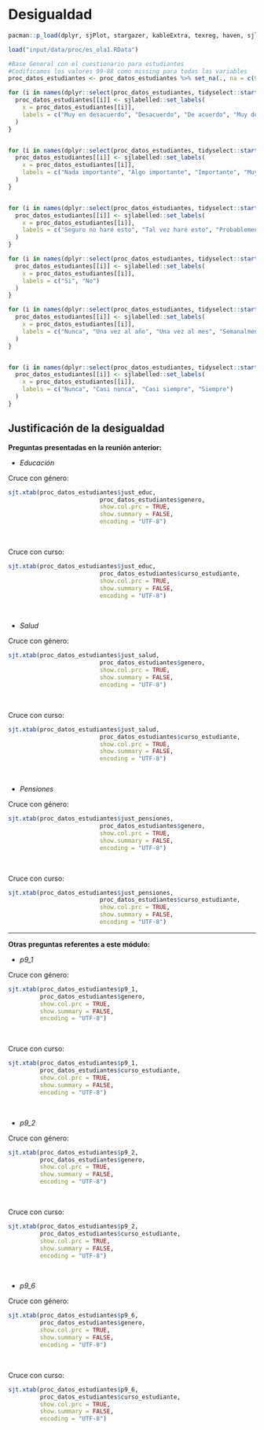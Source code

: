 # Desigualdad

```r
pacman::p_load(dplyr, sjPlot, stargazer, kableExtra, texreg, haven, sjlabelled)

load("input/data/proc/es_ola1.RData")


```

```r
#Base General con el cuestionario para estudiantes
#Codificamos los valores 99-88 como missing para todas las variables
proc_datos_estudiantes <- proc_datos_estudiantes %>% set_na(., na = c(99, 88))

for (i in names(dplyr::select(proc_datos_estudiantes, tidyselect::starts_with("p1_"), starts_with("p2_"), starts_with("p8_"), starts_with("p9_"), starts_with("p17_")))) {
  proc_datos_estudiantes[[i]] <- sjlabelled::set_labels(
    x = proc_datos_estudiantes[[i]],
    labels = c("Muy en desacuerdo", "Desacuerdo", "De acuerdo", "Muy de acuerdo")
  )
}


for (i in names(dplyr::select(proc_datos_estudiantes, tidyselect::starts_with("p10_")))) {
  proc_datos_estudiantes[[i]] <- sjlabelled::set_labels(
    x = proc_datos_estudiantes[[i]],
    labels = c("Nada importante", "Algo importante", "Importante", "Muy importante")
  )
}


for (i in names(dplyr::select(proc_datos_estudiantes, tidyselect::starts_with("p11_")))) {
  proc_datos_estudiantes[[i]] <- sjlabelled::set_labels(
    x = proc_datos_estudiantes[[i]],
    labels = c("Seguro no haré esto", "Tal vez haré esto", "Probablemente haré esto", "Seguro haré esto")
  )
}

for (i in names(dplyr::select(proc_datos_estudiantes, tidyselect::starts_with("p12_")))) {
  proc_datos_estudiantes[[i]] <- sjlabelled::set_labels(
    x = proc_datos_estudiantes[[i]],
    labels = c("Si", "No")
  )
}

for (i in names(dplyr::select(proc_datos_estudiantes, tidyselect::starts_with("p13_")))) {
  proc_datos_estudiantes[[i]] <- sjlabelled::set_labels(
    x = proc_datos_estudiantes[[i]],
    labels = c("Nunca", "Una vez al año", "Una vez al mes", "Semanalmente", "Todos los días")
  )
}


for (i in names(dplyr::select(proc_datos_estudiantes, tidyselect::starts_with("p18_")))) {
  proc_datos_estudiantes[[i]] <- sjlabelled::set_labels(
    x = proc_datos_estudiantes[[i]],
    labels = c("Nunca", "Casi nunca", "Casi siempre", "Siempre")
  )
}

```

## Justificación de la desigualdad

**Preguntas presentadas en la reunión anterior:**

-   *Educación*

Cruce con género:

```r
sjt.xtab(proc_datos_estudiantes$just_educ, 
                          proc_datos_estudiantes$genero, 
                          show.col.prc = TRUE,
                          show.summary = FALSE,
                          encoding = "UTF-8")

```

<br>

Cruce con curso:

```r
sjt.xtab(proc_datos_estudiantes$just_educ, 
                          proc_datos_estudiantes$curso_estudiante, 
                          show.col.prc = TRUE,
                          show.summary = FALSE,
                          encoding = "UTF-8")

```

<br>

-   *Salud*

Cruce con género:

```r
sjt.xtab(proc_datos_estudiantes$just_salud, 
                          proc_datos_estudiantes$genero, 
                          show.col.prc = TRUE,
                          show.summary = FALSE,
                          encoding = "UTF-8")

```

<br>

Cruce con curso:

```r
sjt.xtab(proc_datos_estudiantes$just_salud, 
                          proc_datos_estudiantes$curso_estudiante, 
                          show.col.prc = TRUE,
                          show.summary = FALSE,
                          encoding = "UTF-8")

```

<br>

-   *Pensiones*

Cruce con género:

```r
sjt.xtab(proc_datos_estudiantes$just_pensiones, 
                          proc_datos_estudiantes$genero, 
                          show.col.prc = TRUE,
                          show.summary = FALSE,
                          encoding = "UTF-8")

```

<br>

Cruce con curso:

```r
sjt.xtab(proc_datos_estudiantes$just_pensiones, 
                          proc_datos_estudiantes$curso_estudiante, 
                          show.col.prc = TRUE,
                          show.summary = FALSE,
                          encoding = "UTF-8")
```

------------------------------------------------------------------------

**Otras preguntas referentes a este módulo:**

-   *p9_1*

Cruce con género:

```r
sjt.xtab(proc_datos_estudiantes$p9_1,    
         proc_datos_estudiantes$genero,      
         show.col.prc = TRUE,               
         show.summary = FALSE,             
         encoding = "UTF-8")


```

<br>

Cruce con curso:

```r
sjt.xtab(proc_datos_estudiantes$p9_1,       
         proc_datos_estudiantes$curso_estudiante,
         show.col.prc = TRUE,                    
         show.summary = FALSE,               
         encoding = "UTF-8")

```

<br>

-   *p9_2*

Cruce con género:

```r
sjt.xtab(proc_datos_estudiantes$p9_2,             
         proc_datos_estudiantes$genero,          
         show.col.prc = TRUE,                  
         show.summary = FALSE,              
         encoding = "UTF-8")

```

<br>

Cruce con curso:

```r
sjt.xtab(proc_datos_estudiantes$p9_2,                  
         proc_datos_estudiantes$curso_estudiante,     
         show.col.prc = TRUE,                        
         show.summary = FALSE,                       
         encoding = "UTF-8")

```

<br>

-   *p9_6*

Cruce con género:

```r
sjt.xtab(proc_datos_estudiantes$p9_6,    
         proc_datos_estudiantes$genero,   
         show.col.prc = TRUE,             
         show.summary = FALSE,           
         encoding = "UTF-8")

```

<br>

Cruce con curso:

```r
sjt.xtab(proc_datos_estudiantes$p9_6,       
         proc_datos_estudiantes$curso_estudiante, 
         show.col.prc = TRUE,             
         show.summary = FALSE,          
         encoding = "UTF-8")

```
